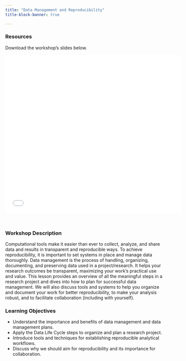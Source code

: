 ```yaml
---
title: "Data Management and Reproducibility"
title-block-banner: true

---
```


### Resources  {.unnumbered}

Download the workshop's slides below.

<iframe width="560" height="500" src="files/publishing-TEST-github-for-project-management-DELETE.pdf" frameborder="0" allowfullscreen></iframe>


<!--Access the workshop's materials by clicking the buttons below.

::: callout-warning
## Upcoming Workshop
The materials for this training will be available on September 18.

:::
-->
<br>

### Workshop Description {.unnumbered}
Computational tools make it easier than ever to collect, analyze, and share data and results in transparent and reproducible ways. To achieve reproducibility, it is important to set systems in place and manage data thoroughly. Data management is the process of handling, organizing, documenting, and preserving data used in a project/research. It helps your research outcomes be transparent, maximizing your work’s practical use and value. This lesson provides an overview of all the meaningful steps in a research project and dives into how to plan for successful data management. We will also discuss tools and systems to help you organize and document your work for better reproducibility, to make your analysis robust, and to facilitate collaboration (including with yourself).


### Learning Objectives{.unnumbered}
-   Understand the importance and benefits of data management and data management plans.
-   Apply the Data Life Cycle steps to organize and plan a research project.
-   Introduce tools and techniques for establishing reproducible analytical workflows.
-   Discuss why we should aim for reproducibility and its importance for collaboration.










